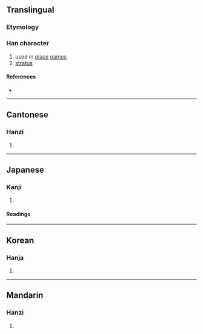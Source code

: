 {{character info}}
==Translingual==

===Etymology===
{{Han compound|囗|睪|c1=s|c2=p|ls=psc}}

===Han character===
{{Han char|rn=31|rad=囗|as=13|sn=16|four=60401|canj=WWLJ|ids=⿴囗睪}}

# used in [[place]] [[name]]s
# [[stratus]]

====References====
* {{Han ref|kx=0221.110|dkj=04850|dj=0453.110|hdz=10726.150|uh=571B|ud=22299|bh=E948|bd=59720}}

----

==Cantonese==

===Hanzi===
{{yue-hanzi|jyut=[[jik6]]|y=yik6}}

# {{rfdef|yue|sort=囗13}}

----

==Japanese==

===Kanji===
{{ja-kanji|grade=|rs=囗13}}

# {{rfdef|ja|sort=囗13}}

====Readings====
{{ja-readings
|goon=やく
|kanon=えき
|kun=めぐりゆく
}}

----

==Korean==

===Hanja===
{{ko-hanja|hangeul=[[역]]|rv=yeok|mr=yŏk}}

# {{rfdef|ko|sort=囗13}}

----

==Mandarin==

===Hanzi===
{{cmn-hanzi|pin=[[yì]] ([[yi4]])|wg=i<sup>4</sup>}}

# {{rfdef|cmn|sort=囗13}}